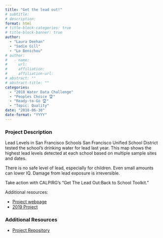 ```yaml
---
title: "Get the lead out!"
# subtitle: 
# description: 
format: html
# title-block-categories: true
# title-block-banner: true
author: 
  - "Laura Deehan"
  - "Sadie Gill"
  - "Lo Benichou"
# author:
#   - name: 
#     url: 
#     affiliation: 
#     affiliation-url:
# abstract: ""
# abstract-title: ""
categories: 
  - "2018 Water Data Challenge"
  - "Peoples Choice 🏆"
  - "Ready-to-Go 🏆"
  - "Topic: Quality"
date: "2018-06-30"
date-format: "YYYY"
---
```


<!-- COMMENT
## params_NOTUSED-proj_title

#### Year: params_NOTUSED-year

#### Topics: params_NOTUSED-topics

#### Awards: params_NOTUSED-awards

#### Team Members: params_NOTUSED-team_members
UNCOMMENT -->

### Project Description

Lead Levels in San Francisco Schools San Francisco Unified School District tested the school's drinking water for lead last year. This map shows the highest lead levels detected at each school based on multiple sample sites and dates.

There is no safe level of lead, especially for children. Even small amounts can lower IQ. Damage from lead exposure is irreversible. 

Take action with CALPIRG's "Get The Lead Out:Back to School Toolkit."

Additional resources:

- [Project webpage](https://lobenichou.github.io/waterChallenge/)
- [2019 Project](https://waterdatachallenge.github.io/project/get-the-lead-out-2019/)

### Additional Resources

- [Project Repository](https://github.com/waterdatacollaborative/Get-the-Lead-Out)
